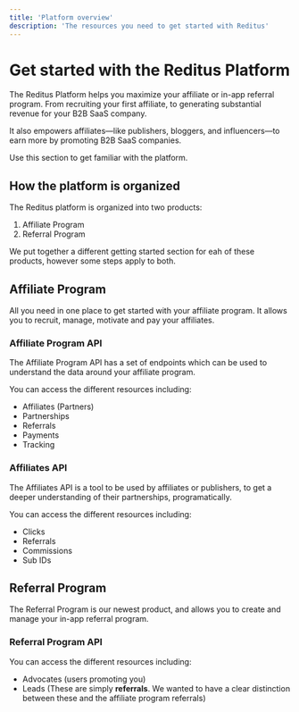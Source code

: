 ```yaml
---
title: 'Platform overview'
description: 'The resources you need to get started with Reditus'
---
```


# Get started with the Reditus Platform

The Reditus Platform helps you maximize your affiliate or in-app referral program. From recruiting your first affiliate, to generating substantial revenue for your B2B SaaS company.

It also empowers affiliates—like publishers, bloggers, and influencers—to earn more by promoting B2B SaaS companies.

Use this section to get familiar with the platform.


## How the platform is organized

The Reditus platform is organized into two products:
1. Affiliate Program
2. Referral Program

We put together a different getting started section for eah of these products, however some steps apply to both.

## Affiliate Program

All you need in one place to get started with your affiliate program. It allows you to recruit, manage, motivate and pay your affiliates.

### Affiliate Program API

The Affiliate Program API has a set of endpoints which can be used to understand the data around your affiliate program.

You can access the different resources including:

- Affiliates (Partners)
- Partnerships
- Referrals
- Payments
- Tracking

### Affiliates API

The Affiliates API is a tool to be used by affiliates or publishers, to get a deeper understanding of their partnerships, programatically.

You can access the different resources including:

- Clicks
- Referrals
- Commissions
- Sub IDs

## Referral Program

The Referral Program is our newest product, and allows you to create and manage your in-app referral program.

### Referral Program API

You can access the different resources including:

- Advocates (users promoting you)
- Leads (These are simply **referrals**. We wanted to have a clear distinction between these and the affiliate program referrals)
